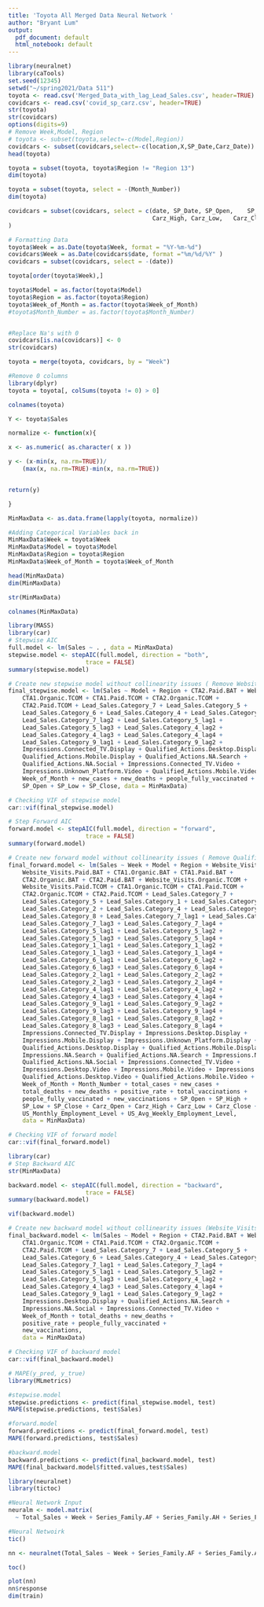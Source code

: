 ---
title: 'Toyota All Merged Data Neural Network '
author: "Bryant Lum"
output:
  pdf_document: default
  html_notebook: default
---

```{r}
library(neuralnet)
library(caTools)
set.seed(12345)
setwd("~/spring2021/Data 511")
toyota <- read.csv('Merged_Data_with_lag_Lead_Sales.csv', header=TRUE)
covidcars <- read.csv('covid_sp_carz.csv', header=TRUE) 
str(toyota)
str(covidcars)
options(digits=9)
# Remove Week,Model, Region
# toyota <- subset(toyota,select=-c(Model,Region))
covidcars <- subset(covidcars,select=-c(location,X,SP_Date,Carz_Date))
head(toyota)
```
```{r}
toyota = subset(toyota, toyota$Region != "Region 13")
dim(toyota)

toyota = subset(toyota, select = -(Month_Number))
dim(toyota)                
```


```{r}
covidcars = subset(covidcars, select = c(date, SP_Date,	SP_Open,	SP_High,	SP_Low,	SP_Close,	Carz_Date,	Carz_Open,
                                         Carz_High,	Carz_Low,	Carz_Close,	US_Monthly_Employment_Level,	US_Avg_Weekly_Employment_Level)
)

```


```{r}
# Formatting Data
toyota$Week = as.Date(toyota$Week, format = "%Y-%m-%d")
covidcars$Week = as.Date(covidcars$date, format ="%m/%d/%Y" )
covidcars = subset(covidcars, select = -(date))

toyota[order(toyota$Week),]

toyota$Model = as.factor(toyota$Model)
toyota$Region = as.factor(toyota$Region)
toyota$Week_of_Month = as.factor(toyota$Week_of_Month)
#toyota$Month_Number = as.factor(toyota$Month_Number)


#Replace Na's with 0
covidcars[is.na(covidcars)] <- 0
str(covidcars)
```


```{r}
toyota = merge(toyota, covidcars, by = "Week")
```

```{r}
#Remove 0 columns
library(dplyr)
toyota = toyota[, colSums(toyota != 0) > 0]
``` 

```{r}
colnames(toyota)
```

```{r}
Y <- toyota$Sales

normalize <- function(x){

x <- as.numeric( as.character( x ))

y <- (x-min(x, na.rm=TRUE))/
    (max(x, na.rm=TRUE)-min(x, na.rm=TRUE))


return(y)

}

MinMaxData <- as.data.frame(lapply(toyota, normalize))

#Adding Categorical Variables back in
MinMaxData$Week = toyota$Week
MinMaxData$Model = toyota$Model
MinMaxData$Region = toyota$Region
MinMaxData$Week_of_Month = toyota$Week_of_Month

head(MinMaxData)
dim(MinMaxData)
```

```{r}
str(MinMaxData)
```


```{r}
colnames(MinMaxData)
```


```{r}
library(MASS)
library(car)
# Stepwise AIC
full.model <- lm(Sales ~ . , data = MinMaxData)
stepwise.model <- stepAIC(full.model, direction = "both", 
                      trace = FALSE)
summary(stepwise.model)
```

```{r}

# Create new stepwise model without collinearity issues ( Remove Website_Visits.Organic.TCOM )
final_stepwise.model <- lm(Sales ~ Model + Region + CTA2.Paid.BAT + Website_Visits.Paid.TCOM + 
    CTA1.Organic.TCOM + CTA1.Paid.TCOM + CTA2.Organic.TCOM + 
    CTA2.Paid.TCOM + Lead_Sales.Category_7 + Lead_Sales.Category_5 + 
    Lead_Sales.Category_6 + Lead_Sales.Category_4 + Lead_Sales.Category_9 + 
    Lead_Sales.Category_7_lag2 + Lead_Sales.Category_5_lag1 + 
    Lead_Sales.Category_5_lag3 + Lead_Sales.Category_4_lag2 + 
    Lead_Sales.Category_4_lag3 + Lead_Sales.Category_4_lag4 + 
    Lead_Sales.Category_9_lag1 + Lead_Sales.Category_9_lag2 + 
    Impressions.Connected_TV.Display + Qualified_Actions.Desktop.Display + 
    Qualified_Actions.Mobile.Display + Qualified_Actions.NA.Search + 
    Qualified_Actions.NA.Social + Impressions.Connected_TV.Video + 
    Impressions.Unknown_Platform.Video + Qualified_Actions.Mobile.Video + 
    Week_of_Month + new_cases + new_deaths + people_fully_vaccinated + 
    SP_Open + SP_Low + SP_Close, data = MinMaxData)

# Checking VIF of stepwise model
car::vif(final_stepwise.model)

```

```{r}
# Step Forward AIC
forward.model <- stepAIC(full.model, direction = "forward", 
                      trace = FALSE)
summary(forward.model)
```

```{r}
# Create new forward model without collinearity issues ( Remove Qualified_Actions.Desktop.Display, Qualified_Actions.Mobile.Display, Website_Visits.Organic.TCOM, CTA2.Organic.TCOM, Impressions.Mobile.Display, Qualified_Actions.Desktop.Video, CTA2.Paid.TCOM, Qualified_Actions.Mobile.Video )
final_forward.model <- lm(Sales ~ Week + Model + Region + Website_Visits.Organic.BAT + 
    Website_Visits.Paid.BAT + CTA1.Organic.BAT + CTA1.Paid.BAT + 
    CTA2.Organic.BAT + CTA2.Paid.BAT + Website_Visits.Organic.TCOM + 
    Website_Visits.Paid.TCOM + CTA1.Organic.TCOM + CTA1.Paid.TCOM + 
    CTA2.Organic.TCOM + CTA2.Paid.TCOM + Lead_Sales.Category_7 + 
    Lead_Sales.Category_5 + Lead_Sales.Category_1 + Lead_Sales.Category_6 + 
    Lead_Sales.Category_2 + Lead_Sales.Category_4 + Lead_Sales.Category_9 + 
    Lead_Sales.Category_8 + Lead_Sales.Category_7_lag1 + Lead_Sales.Category_7_lag2 + 
    Lead_Sales.Category_7_lag3 + Lead_Sales.Category_7_lag4 + 
    Lead_Sales.Category_5_lag1 + Lead_Sales.Category_5_lag2 + 
    Lead_Sales.Category_5_lag3 + Lead_Sales.Category_5_lag4 + 
    Lead_Sales.Category_1_lag1 + Lead_Sales.Category_1_lag2 + 
    Lead_Sales.Category_1_lag3 + Lead_Sales.Category_1_lag4 + 
    Lead_Sales.Category_6_lag1 + Lead_Sales.Category_6_lag2 + 
    Lead_Sales.Category_6_lag3 + Lead_Sales.Category_6_lag4 + 
    Lead_Sales.Category_2_lag1 + Lead_Sales.Category_2_lag2 + 
    Lead_Sales.Category_2_lag3 + Lead_Sales.Category_2_lag4 + 
    Lead_Sales.Category_4_lag1 + Lead_Sales.Category_4_lag2 + 
    Lead_Sales.Category_4_lag3 + Lead_Sales.Category_4_lag4 + 
    Lead_Sales.Category_9_lag1 + Lead_Sales.Category_9_lag2 + 
    Lead_Sales.Category_9_lag3 + Lead_Sales.Category_9_lag4 + 
    Lead_Sales.Category_8_lag1 + Lead_Sales.Category_8_lag2 + 
    Lead_Sales.Category_8_lag3 + Lead_Sales.Category_8_lag4 + 
    Impressions.Connected_TV.Display + Impressions.Desktop.Display + 
    Impressions.Mobile.Display + Impressions.Unknown_Platform.Display + 
    Qualified_Actions.Desktop.Display + Qualified_Actions.Mobile.Display + 
    Impressions.NA.Search + Qualified_Actions.NA.Search + Impressions.NA.Social + 
    Qualified_Actions.NA.Social + Impressions.Connected_TV.Video + 
    Impressions.Desktop.Video + Impressions.Mobile.Video + Impressions.Unknown_Platform.Video + 
    Qualified_Actions.Desktop.Video + Qualified_Actions.Mobile.Video + 
    Week_of_Month + Month_Number + total_cases + new_cases + 
    total_deaths + new_deaths + positive_rate + total_vaccinations + 
    people_fully_vaccinated + new_vaccinations + SP_Open + SP_High + 
    SP_Low + SP_Close + Carz_Open + Carz_High + Carz_Low + Carz_Close + 
    US_Monthly_Employment_Level + US_Avg_Weekly_Employment_Level, 
    data = MinMaxData)

# Checking VIF of forward model
car::vif(final_forward.model)

```

```{r}
library(car)
# Step Backward AIC
str(MinMaxData)

backward.model <- stepAIC(full.model, direction = "backward", 
                      trace = FALSE)
summary(backward.model)

vif(backward.model)
```


```{r}
# Create new backward model without collinearity issues (Website_Visits.Organic.TCOM)
final_backward.model <- lm(Sales ~ Model + Region + CTA2.Paid.BAT + Website_Visits.Paid.TCOM + 
    CTA1.Organic.TCOM + CTA1.Paid.TCOM + CTA2.Organic.TCOM + 
    CTA2.Paid.TCOM + Lead_Sales.Category_7 + Lead_Sales.Category_5 + 
    Lead_Sales.Category_6 + Lead_Sales.Category_4 + Lead_Sales.Category_9 + 
    Lead_Sales.Category_7_lag1 + Lead_Sales.Category_7_lag4 + 
    Lead_Sales.Category_5_lag1 + Lead_Sales.Category_5_lag2 + 
    Lead_Sales.Category_5_lag3 + Lead_Sales.Category_4_lag2 + 
    Lead_Sales.Category_4_lag3 + Lead_Sales.Category_4_lag4 + 
    Lead_Sales.Category_9_lag1 + Lead_Sales.Category_9_lag2 + 
    Impressions.Desktop.Display + Qualified_Actions.NA.Search + 
    Impressions.NA.Social + Impressions.Connected_TV.Video + 
    Week_of_Month + total_deaths + new_deaths + 
    positive_rate + people_fully_vaccinated + 
    new_vaccinations, 
    data = MinMaxData)

# Checking VIF of backward model
car::vif(final_backward.model)

```


```{r}
# MAPE(y_pred, y_true)
library(MLmetrics)

#stepwise.model
stepwise.predictions <- predict(final_stepwise.model, test)
MAPE(stepwise.predictions, test$Sales)

#forward.model
forward.predictions <- predict(final_forward.model, test)
MAPE(forward.predictions, test$Sales)

#backward.model 
backward.predictions <- predict(final_backward.model, test)
MAPE(final_backward.model$fitted.values,test$Sales)
```










```{r}
library(neuralnet)
library(tictoc)

#Neural Network Input
neuralm <- model.matrix( 
  ~ Total_Sales + Week + Series_Family.AF + Series_Family.AH + Series_Family.AL + Series_Family.AR + Series_Family.AW + Impressions + Qualified.Actions + Website.Visits + CTA2 + CTA1, data = train )

```

```{r}
#Neural Netwoirk
tic()

nn <- neuralnet(Total_Sales ~ Week + Series_Family.AF + Series_Family.AH + Series_Family.AL + Series_Family.AR + Series_Family.AW + Impressions + Qualified.Actions + Website.Visits + CTA2 + CTA1, data=neuralm,  hidden=c(4,2), err.fct = "sse", linear.output=FALSE)

toc()

plot(nn)
nn$response
dim(train)
```

```{r}

```


